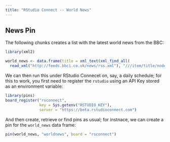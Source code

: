 ```yaml
---
title: "RStudio Connect -- World News"
---
```


## News Pin

The following chunks creates a list with the latest world news from the BBC:

```r
library(xml2)

world_news <- data.frame(title = xml_text(xml_find_all(
  read_xml("http://feeds.bbci.co.uk/news/rss.xml"), "///item/title/node()")))
```

We can then run this under RStudio Connecet on, say, a daily schedule; for this to work, you first need to register the `rstudio` using an API Key stored as an environment variable:

```r
library(pins)
board_register("rsconnect",
               key = Sys.getenv("RSTUDIO_KEY"),
               server = "https://beta.rstudioconnect.com")
```

And then create, retrieve or find pins as usual; for instnace, we can create a pin for the `world_news` data frame:

```r
pin(world_news, "worldnews", board = "rsconnect")
```
